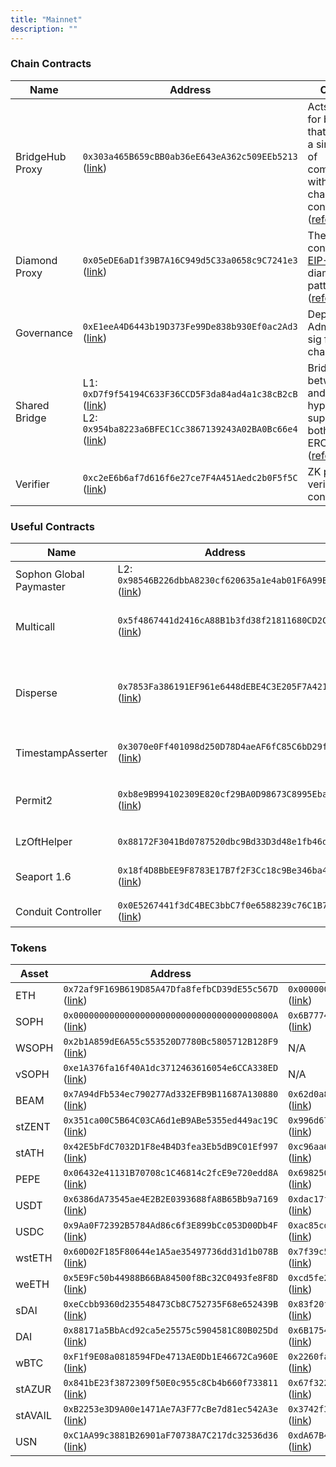 ```yaml
---
title: "Mainnet"
description: ""
---
```


### Chain Contracts

| Name            | Address                                                                                                                                                                                                                                                                          | Comment                                                                                                                                                                                                  |
| --------------- | -------------------------------------------------------------------------------------------------------------------------------------------------------------------------------------------------------------------------------------------------------------------------------- | -------------------------------------------------------------------------------------------------------------------------------------------------------------------------------------------------------- |
| BridgeHub Proxy | `0x303a465B659cBB0ab36eE643eA362c509EEb5213` ([link](https://etherscan.io/address/0x303a465B659cBB0ab36eE643eA362c509EEb5213))                                                                                                                                                   | Acts as a hub for bridges, so that they have a single point of communication with all ZK chain contracts ([reference](https://docs.zksync.io/zk-stack/components/shared-bridges#components-bridgehub))   |
| Diamond Proxy   | `0x05eDE6aD1f39B7A16C949d5C33a0658c9C7241e3` ([link](https://etherscan.io/address/0x05eDE6aD1f39B7A16C949d5C33a0658c9C7241e3))                                                                                                                                                   | The main contract uses [EIP-2535](https://eips.ethereum.org/EIPS/eip-2535) diamond proxy pattern ([reference](https://docs.zksync.io/build/developer-reference/era-contracts/l1-contracts#diamondproxy)) |
| Governance      | `0xE1eeA4D6443b19D373Fe99De838b930Ef0ac2Ad3` ([link](https://etherscan.io/address/0xE1eeA4D6443b19D373Fe99De838b930Ef0ac2Ad3))                                                                                                                                                   | Deployer and Admin multi-sig for ZK chains                                                                                                                                                               |
| Shared Bridge   | L1: `0xD7f9f54194C633F36CCD5F3da84ad4a1c38cB2cB` ([link](https://etherscan.io/address/0xD7f9f54194C633F36CCD5F3da84ad4a1c38cB2cB))<br/>L2: `0x954ba8223a6BFEC1Cc3867139243A02BA0Bc66e4` ([link](https://explorer.sophon.xyz/address/0x954ba8223a6BFEC1Cc3867139243A02BA0Bc66e4)) | Bridges assets between L1 and hyperchains, supporting both ETH and ERC20 tokens ([reference](https://docs.zksync.io/zk-stack/components/shared-bridges))                                                 |
| Verifier        | `0xc2eE6b6af7d616f6e27ce7F4A451Aedc2b0F5f5C` ([link](https://etherscan.io/address/0xc2eE6b6af7d616f6e27ce7F4A451Aedc2b0F5f5C))                                                                                                                                                   | ZK proof verifier contract                                                                                                                                                                               |

### Useful Contracts

| Name                    | Address                                                                                                                                   | Comment                                                                                                                |
| ----------------------- | ----------------------------------------------------------------------------------------------------------------------------------------- | ---------------------------------------------------------------------------------------------------------------------- |
| Sophon Global Paymaster | L2: `0x98546B226dbbA8230cf620635a1e4ab01F6A99B2` ([link](https://explorer.sophon.xyz/address/0x98546B226dbbA8230cf620635a1e4ab01F6A99B2)) | Sponsors all transactions                                                                                              |
| Multicall               | `0x5f4867441d2416cA88B1b3fd38f21811680CD2C8` ([link](https://explorer.sophon.xyz/address/0x5f4867441d2416cA88B1b3fd38f21811680CD2C8))     | Enables more efficient contract querying: [https://github.com/mds1/multicall](https://github.com/mds1/multicall)       |
| Disperse               | `0x7853Fa386191EF961e6448dEBE4C3E205F7A4215` ([link](https://explorer.sophon.xyz/address/0x7853Fa386191EF961e6448dEBE4C3E205F7A4215))     | Enables batch transfers for tokens and SOPH : [https://github.com/sophon-org/disperse](https://github.com/sophon-org/disperse) |
| TimestampAsserter      | `0x3070e0Ff401098d250D78D4aeAF6fC85C6bD29ff` ([link](https://explorer.sophon.xyz/address/0x3070e0Ff401098d250D78D4aeAF6fC85C6bD29ff))     | Verifies if the current block timestamp falls within a specified range |
| Permit2                 | `0xb8e9B994102309E820cf29BA0D98673C8995Ebad` ([link](https://explorer.sophon.xyz/address/0xb8e9B994102309E820cf29BA0D98673C8995Ebad))     | Makes token approvals easier and more secure: [https://github.com/Uniswap/permit2](https://github.com/Uniswap/permit2) |
| LzOftHelper             | `0x88172F3041Bd0787520dbc9Bd33D3d48e1fb46dc`                                                                                              | LayerZero OFT Helper contract - See [LayerZero Integration](/build/tokens/layerzero_integration)                       |
| Seaport 1.6             | `0x18f4D8BbEE9F8783E17B7f2F3Cc18c9Be346ba44` ([link](https://explorer.sophon.xyz/address/0x18f4D8BbEE9F8783E17B7f2F3Cc18c9Be346ba44))     | OpenSea's marketplace protocol for safely and efficiently buying and selling NFTs                                       |
| Conduit Controller      | `0x0E5267441f3dC4BEC3bbC7f0e6588239c76C1B75` ([link](https://explorer.sophon.xyz/address/0x0E5267441f3dC4BEC3bbC7f0e6588239c76C1B75))     | Protocol component for Seaport that manages token transfers                                                             |

### Tokens

| Asset   | Address                                                                                                                               | L1 Address                                                                                                                     |
| ------- | ------------------------------------------------------------------------------------------------------------------------------------- | ------------------------------------------------------------------------------------------------------------------------------ |
| ETH     | `0x72af9F169B619D85A47Dfa8fefbCD39dE55c567D` ([link](https://explorer.sophon.xyz/address/0x72af9F169B619D85A47Dfa8fefbCD39dE55c567D)) | `0x0000000000000000000000000000000000000000` ([link](https://etherscan.io/address/0x0000000000000000000000000000000000000000)) |
| SOPH    | `0x000000000000000000000000000000000000800A` ([link](https://explorer.sophon.xyz/address/0x000000000000000000000000000000000000800A)) | `0x6B7774CB12ed7573a7586E7D0e62a2A563dDd3f0` ([link](https://etherscan.io/token/0x6B7774CB12ed7573a7586E7D0e62a2A563dDd3f0)) |
| WSOPH   | `0x2b1A859dE6A55c553520D7780Bc5805712B128F9` ([link](https://explorer.sophon.xyz/address/0x2b1A859dE6A55c553520D7780Bc5805712B128F9)) | N/A |
| vSOPH   | `0xe1A376fa16f40A1dc3712463616054e6CCA338ED` ([link](https://explorer.sophon.xyz/address/0xe1A376fa16f40A1dc3712463616054e6CCA338ED)) | N/A |
| BEAM    | `0x7A94dFb534ec790277Ad332EFB9B11687A130880` ([link](https://explorer.sophon.xyz/address/0x7A94dFb534ec790277Ad332EFB9B11687A130880)) | `0x62d0a8458ed7719fdaf978fe5929c6d342b0bfce` ([link](https://etherscan.io/address/0x62d0a8458ed7719fdaf978fe5929c6d342b0bfce)) |
| stZENT  | `0x351ca00C5B64C03CA6d1eB9ABe5355ed449ac19C` ([link](https://explorer.sophon.xyz/address/0x351ca00C5B64C03CA6d1eB9ABe5355ed449ac19C)) | `0x996d67aa9b37df96428ad3608cb21352bf1fdb90` ([link](https://etherscan.io/address/0x996d67aa9b37df96428ad3608cb21352bf1fdb90)) |
| stATH   | `0x42E5bFdC7032D1F8e4B4D3fea3Eb5dB9C01Ef997` ([link](https://explorer.sophon.xyz/address/0x42E5bFdC7032D1F8e4B4D3fea3Eb5dB9C01Ef997)) | `0xc96aa65f31e41b4ca6924b86d93e25686019e59c` ([link](https://etherscan.io/address/0xc96aa65f31e41b4ca6924b86d93e25686019e59c)) |
| PEPE    | `0x06432e41131B70708c1C46814c2fcE9e720edd8A` ([link](https://explorer.sophon.xyz/address/0x06432e41131B70708c1C46814c2fcE9e720edd8A)) | `0x6982508145454Ce325dDbE47a25d4ec3d2311933` ([link](https://etherscan.io/address/0x6982508145454Ce325dDbE47a25d4ec3d2311933)) |
| USDT    | `0x6386dA73545ae4E2B2E0393688fA8B65Bb9a7169` ([link](https://explorer.sophon.xyz/address/0x6386dA73545ae4E2B2E0393688fA8B65Bb9a7169)) | `0xdac17f958d2ee523a2206206994597c13d831ec7` ([link](https://etherscan.io/address/0xdac17f958d2ee523a2206206994597c13d831ec7)) |
| USDC    | `0x9Aa0F72392B5784Ad86c6f3E899bCc053D00Db4F` ([link](https://explorer.sophon.xyz/address/0x9Aa0F72392B5784Ad86c6f3E899bCc053D00Db4F)) | `0xac85cda0c91d5571e79deac9ecef6fa90978bb5b` ([link](https://etherscan.io/address/0xac85cda0c91d5571e79deac9ecef6fa90978bb5b)) |
| wstETH  | `0x60D02F185F80644e1A5ae35497736dd31d1b078B` ([link](https://explorer.sophon.xyz/address/0x60D02F185F80644e1A5ae35497736dd31d1b078B)) | `0x7f39c581f595b53c5cb19bd0b3f8da6c935e2ca0` ([link](https://etherscan.io/address/0x7f39c581f595b53c5cb19bd0b3f8da6c935e2ca0)) |
| weETH   | `0x5E9Fc50b44988B66BA84500f8Bc32C0493fe8F8D` ([link](https://explorer.sophon.xyz/address/0x5E9Fc50b44988B66BA84500f8Bc32C0493fe8F8D)) | `0xcd5fe23c85820f7b72d0926fc9b05b43e359b7ee` ([link](https://etherscan.io/address/0xcd5fe23c85820f7b72d0926fc9b05b43e359b7ee)) |
| sDAI    | `0xeCcbb9360d235548473Cb8C752735F68e652439B` ([link](https://explorer.sophon.xyz/address/0xeCcbb9360d235548473Cb8C752735F68e652439B)) | `0x83f20f44975d03b1b09e64809b757c47f942beea` ([link](https://etherscan.io/address/0x83f20f44975d03b1b09e64809b757c47f942beea)) |
| DAI     | `0x88171a5BbAcd92ca5e25575c5904581C80B025Dd` ([link](https://explorer.sophon.xyz/address/0x88171a5BbAcd92ca5e25575c5904581C80B025Dd)) | `0x6B175474E89094C44Da98b954EedeAC495271d0F` ([link](https://etherscan.io/address/0x6B175474E89094C44Da98b954EedeAC495271d0F)) |
| wBTC    | `0xF1f9E08a0818594FDe4713AE0Db1E46672Ca960E` ([link](https://explorer.sophon.xyz/address/0xF1f9E08a0818594FDe4713AE0Db1E46672Ca960E)) | `0x2260fac5e5542a773aa44fbcfedf7c193bc2c599` ([link](https://etherscan.io/address/0x2260fac5e5542a773aa44fbcfedf7c193bc2c599)) |
| stAZUR  | `0x841bE23f3872309f50E0c955c8Cb4b660f733811` ([link](https://explorer.sophon.xyz/address/0x841bE23f3872309f50E0c955c8Cb4b660f733811)) | `0x67f3228fd58f5a26d93a5dd0c6989b69c95618eb` ([link](https://etherscan.io/address/0x67f3228fd58f5a26d93a5dd0c6989b69c95618eb)) |
| stAVAIL | `0xB2253e3D9A00e1471Ae7A3F77cBe7d81ec542A3e` ([link](https://explorer.sophon.xyz/address/0xB2253e3D9A00e1471Ae7A3F77cBe7d81ec542A3e)) | `0x3742f3fcc56b2d46c7b8ca77c23be60cd43ca80a` ([link](https://etherscan.io/address/0x3742f3fcc56b2d46c7b8ca77c23be60cd43ca80a)) |
| USN     | `0xC1AA99c3881B26901aF70738A7C217dc32536d36` ([link](https://explorer.sophon.xyz/address/0xC1AA99c3881B26901aF70738A7C217dc32536d36)) | `0xdA67B4284609d2d48e5d10cfAc411572727dc1eD` ([link](https://etherscan.io/address/0xdA67B4284609d2d48e5d10cfAc411572727dc1eD)) |
